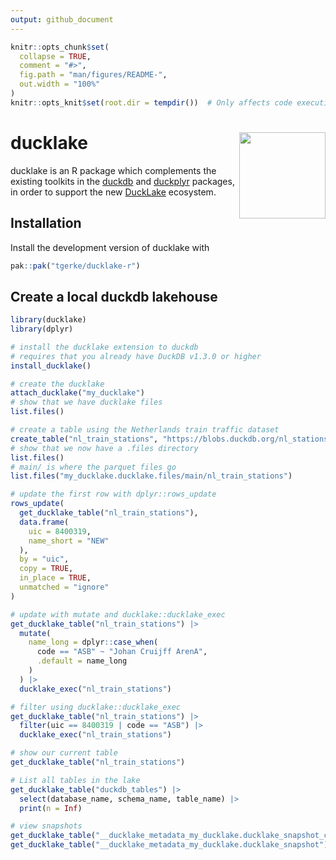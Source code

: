 ```yaml
---
output: github_document
---
```


<!-- README.md is generated from README.Rmd. Please edit that file -->

```r
knitr::opts_chunk$set(
  collapse = TRUE,
  comment = "#>",
  fig.path = "man/figures/README-",
  out.width = "100%"
)
knitr::opts_knit$set(root.dir = tempdir())  # Only affects code execution, not output
```

# ducklake <a href="https://github.com/tgerke/ducklake-r"><img src="man/figures/ducklake-hex.jpg" align="right" height="138" /></a>

ducklake is an R package which complements the existing toolkits in the [duckdb](https://r.duckdb.org/index.html) and [duckplyr](https://duckplyr.tidyverse.org/index.html) packages, in order to support the new [DuckLake](https://ducklake.select/docs/stable/duckdb/introduction.html) ecosystem.

## Installation

Install the development version of ducklake with

``` r
pak::pak("tgerke/ducklake-r")
```

## Create a local duckdb lakehouse

```r
library(ducklake)
library(dplyr)

# install the ducklake extension to duckdb 
# requires that you already have DuckDB v1.3.0 or higher
install_ducklake()

# create the ducklake
attach_ducklake("my_ducklake")
# show that we have ducklake files
list.files()

# create a table using the Netherlands train traffic dataset 
create_table("nl_train_stations", "https://blobs.duckdb.org/nl_stations.csv")
# show that we now have a .files directory
list.files()
# main/ is where the parquet files go
list.files("my_ducklake.ducklake.files/main/nl_train_stations")

# update the first row with dplyr::rows_update
rows_update(
  get_ducklake_table("nl_train_stations"),
  data.frame(
    uic = 8400319,
    name_short = "NEW"
  ),
  by = "uic",
  copy = TRUE,
  in_place = TRUE,
  unmatched = "ignore"
)

# update with mutate and ducklake::ducklake_exec
get_ducklake_table("nl_train_stations") |>
  mutate(
    name_long = dplyr::case_when(
      code == "ASB" ~ "Johan Cruijff ArenA",
      .default = name_long
    )
  ) |>
  ducklake_exec("nl_train_stations")

# filter using ducklake::ducklake_exec
get_ducklake_table("nl_train_stations") |>
  filter(uic == 8400319 | code == "ASB") |>
  ducklake_exec("nl_train_stations")

# show our current table
get_ducklake_table("nl_train_stations")

# List all tables in the lake
get_ducklake_table("duckdb_tables") |> 
  select(database_name, schema_name, table_name) |> 
  print(n = Inf)

# view snapshots
get_ducklake_table("__ducklake_metadata_my_ducklake.ducklake_snapshot_changes")
get_ducklake_table("__ducklake_metadata_my_ducklake.ducklake_snapshot")
```

